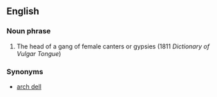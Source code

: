 ==English==
===Noun phrase===
# {{idiom}} {{vulgar}} The head of a gang of female canters or gypsies (1811 ''Dictionary of Vulgar Tongue'')

===Synonyms===

* [[arch dell]]